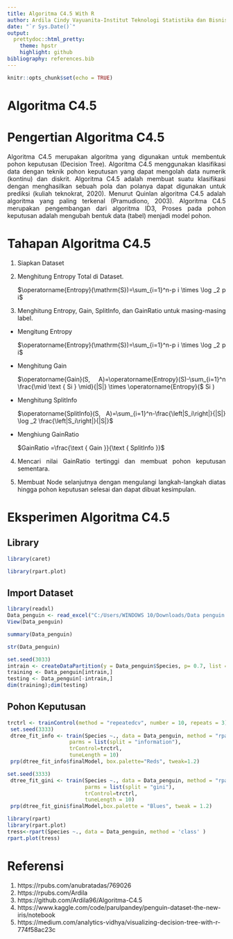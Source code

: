 ```yaml
---
title: Algoritma C4.5 With R
author: Ardila Cindy Vayuanita-Institut Teknologi Statistika dan Bisnis Muhammadiyah
date: "`r Sys.Date()`"
output:
  prettydoc::html_pretty:
    theme: hpstr
    highlight: github
bibliography: references.bib
---
```


```{=html}
<style>
body{
text-align: justify}
</style>
```
```r
knitr::opts_chunk$set(echo = TRUE)
```


# Algoritma C4.5

# Pengertian Algoritma C4.5
Algoritma C4.5 merupakan algoritma yang digunakan untuk membentuk pohon keputusan (Decision Tree). Algoritma C4.5 menggunakan klasifikasi data dengan teknik pohon keputusan yang dapat mengolah data numerik (kontinu) dan diskrit. 
Algoritma C4.5 adalah membuat suatu klasifikasi dengan menghasilkan sebuah pola dan polanya dapat digunakan untuk prediksi (kuliah teknokrat, 2020).
Menurut Quinlan algoritma C4.5 adalah algoritma yang paling terkenal (Pramudiono, 2003).
Algoritma C4.5 merupakan pengembangan dari algoritma ID3, Proses pada pohon keputusan adalah mengubah bentuk data (tabel) menjadi model pohon.

# Tahapan Algoritma C4.5
1. Siapkan Dataset

2. Menghitung Entropy Total di Dataset.

   $\operatorname{Entropy}(\mathrm{S})=\sum_{i=1}^n-p i \times \log _2 p i$

3. Menghitung Entropy, Gain, SplitInfo, dan GainRatio untuk masing-masing label.

- Mengitung Entropy

  $\operatorname{Entropy}(\mathrm{S})=\sum_{i=1}^n-p i \times \log _2 p i$

- Menghitung Gain

  $\operatorname{Gain}(S, A)=\operatorname{Entropy}(S)-\sum_{i=1}^n \frac{\mid \text   { Si } \mid}{|S|} \times \operatorname{Entropy}($ Si $)$

- Menghitung SplitInfo

  $\operatorname{SplitInfo}(S, A)=\sum_{i=1}^n-\frac{\left|S_i\right|}{|S|} \log _2   \frac{\left|S_i\right|}{|S|}$

- Menghiung GainRatio

  $GainRatio =\frac{\text { Gain }}{\text { SplitInfo }}$

4. Mencari  nilai GainRatio tertinggi dan membuat pohon keputusan sementara. 

5. Membuat Node selanjutnya dengan mengulangi langkah-langkah diatas hingga pohon keputusan selesai dan dapat dibuat kesimpulan.

# Eksperimen Algoritma C4.5
## Library
```r
library(caret)
```

```r
library(rpart.plot)
```

## Import Dataset
```r
library(readxl)
Data_penguin <- read_excel("C:/Users/WINDOWS 10/Downloads/Data penguin.xlsx")
View(Data_penguin)
```

```r
summary(Data_penguin)
```

```r
str(Data_penguin)
```

```r
set.seed(3033)
intrain <- createDataPartition(y = Data_penguin$Species, p= 0.7, list = FALSE)
training <- Data_penguin[intrain,]
testing <- Data_penguin[-intrain,]
dim(training);dim(testing)
```

## Pohon Keputusan

```r
trctrl <- trainControl(method = "repeatedcv", number = 10, repeats = 3)
 set.seed(3333)
 dtree_fit_info <- train(Species ~., data = Data_penguin, method = "rpart",
                    parms = list(split = "information"),
                    trControl=trctrl,
                    tuneLength = 10)
 prp(dtree_fit_info$finalModel, box.palette="Reds", tweak=1.2)
```
```r
set.seed(3333)
 dtree_fit_gini <- train(Species ~., data = Data_penguin, method = "rpart",
                         parms = list(split = "gini"),
                         trControl=trctrl,
                         tuneLength = 10)
 prp(dtree_fit_gini$finalModel,box.palette = "Blues", tweak = 1.2)

```



```r
library(rpart)
library(rpart.plot)
tress<-rpart(Species ~., data = Data_penguin, method = 'class' )                  
rpart.plot(tress)
```




# Referensi
1. https://rpubs.com/anubratadas/769026
2. https://rpubs.com/Ardila
3. https://github.com/Ardila96/Algoritma-C4.5
4. https://www.kaggle.com/code/parulpandey/penguin-dataset-the-new-iris/notebook
5. https://medium.com/analytics-vidhya/visualizing-decision-tree-with-r-774f58ac23c

